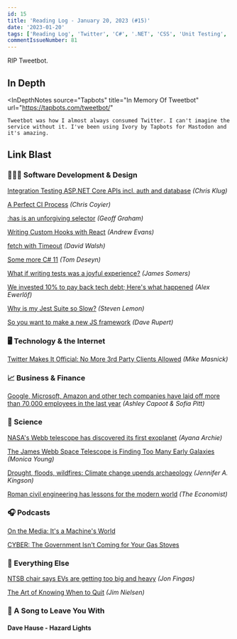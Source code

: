 ```yaml
---
id: 15
title: 'Reading Log - January 20, 2023 (#15)'
date: '2023-01-20'
tags: ['Reading Log', 'Twitter', 'C#', '.NET', 'CSS', 'Unit Testing', 'NASA', 'JWST']
commentIssueNumber: 81
---
```


RIP Tweetbot.

## In Depth

<InDepthNotes
    source="Tapbots"
    title="In Memory Of Tweetbot"
    url="https://tapbots.com/tweetbot/"
>
    Tweetbot was how I almost always consumed Twitter. I can't imagine the service without it. I've been using Ivory by Tapbots for Mastodon and it's amazing.
</InDepthNotes>

## Link Blast

### 👨🏼‍💻 Software Development & Design

[Integration Testing ASP.NET Core APIs incl. auth and database](https://www.fearofoblivion.com/asp-net-core-integration-testing) *(Chris Klug)*

[A Perfect CI Process](https://chriscoyier.net/2023/01/12/a-perfect-ci-process/) *(Chris Coyier)*

[:has is an unforgiving selector](https://css-tricks.com/has-is-an-unforgiving-selector/) *(Geoff Graham)*

[Writing Custom Hooks with React](https://rhythmandbinary.com/post/2023-01-10-writing-custom-hooks-with-react) *(Andrew Evans)*

[fetch with Timeout](https://davidwalsh.name/fetch-with-timeout) *(David Walsh)*

[Some more C# 11](https://developers.redhat.com/articles/2023/01/11/5-new-advanced-features-improving-c-11) *(Tom Deseyn)*

[What if writing tests was a joyful experience?](https://blog.janestreet.com/the-joy-of-expect-tests/) *(James Somers)*

[We invested 10% to pay back tech debt; Here's what happened](https://blog.alexewerlof.com/p/tech-debt-day) *(Alex Ewerlöf)*

[Why is my Jest Suite so Slow?](https://blog.bitsrc.io/why-is-my-jest-suite-so-slow-2a4859bb9ac0) *(Steven Lemon)*

[So you want to make a new JS framework](https://daverupert.com/2023/01/so-you-want-to-make-a-new-js-framework/) *(Dave Rupert)*

### 🖥 Technology & the Internet

[Twitter Makes It Official: No More 3rd Party Clients Allowed](https://www.techdirt.com/2023/01/20/twitter-makes-it-official-no-more-3rd-party-clients-allowed/) *(Mike Masnick)*

### 📈 Business & Finance

[Google, Microsoft, Amazon and other tech companies have laid off more than 70,000 employees in the last year](https://www.cnbc.com/2023/01/18/tech-layoffs-microsoft-amazon-meta-others-have-cut-more-than-60000.html) *(Ashley Capoot & Sofia Pitt)*

### 🔬 Science

[NASA's Webb telescope has discovered its first exoplanet](https://www.npr.org/2023/01/12/1148626359/nasa-webb-telescope-exoplanet) *(Ayana Archie)*

[The James Webb Space Telescope is Finding Too Many Early Galaxies](https://skyandtelescope.org/astronomy-news/the-james-webb-space-telescope-is-finding-too-many-early-galaxies/) *(Monica Young)*

[Drought, floods, wildfires: Climate change upends archaeology](https://www.axios.com/2023/01/09/archaeology-drought-floods-wildfires-climate-change) *(Jennifer A. Kingson)*

[Roman civil engineering has lessons for the modern world](https://www.economist.com/science-and-technology/2023/01/11/roman-civil-engineering-has-lessons-for-the-modern-world) *(The Economist)*

### 🎧 Podcasts

[On the Media: It's a Machine's World](https://www.wnycstudios.org/podcasts/otm/episodes/on-the-media-its-a-machines-world)

[CYBER: The Government Isn't Coming for Your Gas Stoves](https://www.vice.com/en/article/m7gyb8/cyber-the-government-isnt-coming-for-your-gas-stoves)

### 🎒 Everything Else

[NTSB chair says EVs are getting too big and heavy](https://www.engadget.com/ntsb-chair-says-evs-too-big-and-heavy-143100532.html) *(Jon Fingas)*

[The Art of Knowing When to Quit](https://blog.jim-nielsen.com/2023/art-of-knowing-when-to-quit/) *(Jim Nielsen)*

### 🎵 A Song to Leave You With

#### Dave Hause - Hazard Lights

<YouTubeEmbed
    id="sC0viUiFFL4"
    title="Dave Hause - Hazard Lights"
/>
